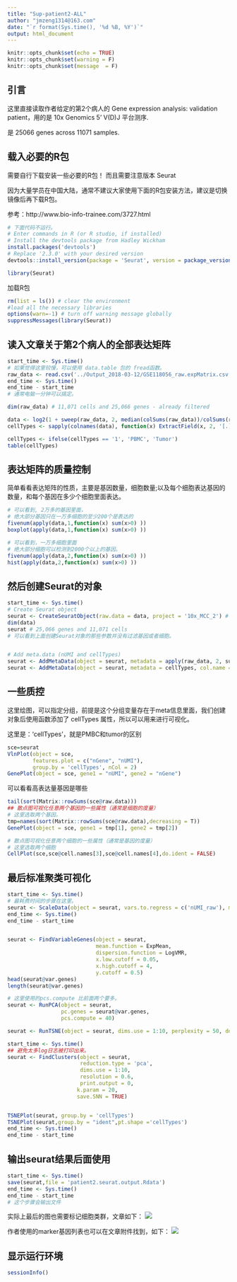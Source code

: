 ```yaml
---
title: "Sup-patient2-ALL"
author: "jmzeng1314@163.com"
date: "`r format(Sys.time(), '%d %B, %Y')`"
output: html_document
---
```


```r
knitr::opts_chunk$set(echo = TRUE)
knitr::opts_chunk$set(warning = F)
knitr::opts_chunk$set(message  = F) 
```

## 引言

这里直接读取作者给定的第2个病人的 Gene expression analysis: validation patient，用的是 10x Genomics 5’ V(D)J  平台测序.

是 25066 genes across 11071 samples.

## 载入必要的R包

需要自行下载安装一些必要的R包！ 而且需要注意版本 Seurat 

因为大量学员在中国大陆，通常不建议大家使用下面的R包安装方法，建议是切换镜像后再下载R包。

参考：http://www.bio-info-trainee.com/3727.html


```r
# 下面代码不运行。
# Enter commands in R (or R studio, if installed)
# Install the devtools package from Hadley Wickham
install.packages('devtools')
# Replace '2.3.0' with your desired version
devtools::install_version(package = 'Seurat', version = package_version('2.3.0'))

library(Seurat)
```

加载R包

```r
rm(list = ls()) # clear the environment
#load all the necessary libraries
options(warn=-1) # turn off warning message globally
suppressMessages(library(Seurat))

```

## 读入文章关于第2个病人的全部表达矩阵

```r
start_time <- Sys.time()
# 如果觉得这里较慢，可以使用 data.table 包的 fread函数。
raw_data <- read.csv('../Output_2018-03-12/GSE118056_raw.expMatrix.csv.gz', header = TRUE, row.names = 1)
end_time <- Sys.time()
end_time - start_time
# 通常电脑一分钟可以搞定。

dim(raw_data) # 11,071 cells and 25,066 genes - already filtered

data <- log2(1 + sweep(raw_data, 2, median(colSums(raw_data))/colSums(raw_data), '*')) # Normalization
cellTypes <- sapply(colnames(data), function(x) ExtractField(x, 2, '[.]'))

cellTypes <- ifelse(cellTypes == '1', 'PBMC', 'Tumor')
table(cellTypes)
```

## 表达矩阵的质量控制

简单看看表达矩阵的性质，主要是基因数量，细胞数量;以及每个细胞表达基因的数量，和每个基因在多少个细胞里面表达。

```r
# 可以看到, 2万多的基因里面，
# 绝大部分基因只在一万多细胞的至少200个是表达的
fivenum(apply(data,1,function(x) sum(x>0) ))
boxplot(apply(data,1,function(x) sum(x>0) ))

# 可以看到，一万多细胞里面
# 绝大部分细胞可以检测到2000个以上的基因。
fivenum(apply(data,2,function(x) sum(x>0) ))
hist(apply(data,2,function(x) sum(x>0) ))
```

## 然后创建Seurat的对象

```r
start_time <- Sys.time()
# Create Seurat object
seurat <- CreateSeuratObject(raw.data = data, project = '10x_MCC_2') # already normalized
dim(data)
seurat # 25,066 genes and 11,071 cells
# 可以看到上面创建Seurat对象的那些参数并没有过滤基因或者细胞。


# Add meta.data (nUMI and cellTypes)
seurat <- AddMetaData(object = seurat, metadata = apply(raw_data, 2, sum), col.name = 'nUMI_raw')
seurat <- AddMetaData(object = seurat, metadata = cellTypes, col.name = 'cellTypes')

```

## 一些质控

这里绘图，可以指定分组，前提是这个分组变量存在于meta信息里面，我们创建对象后使用函数添加了 cellTypes 属性，所以可以用来进行可视化。

这里是：'cellTypes'，就是PMBC和tumor的区别

```r
sce=seurat
VlnPlot(object = sce, 
        features.plot = c("nGene", "nUMI"), 
        group.by = 'cellTypes', nCol = 2)
GenePlot(object = sce, gene1 = "nUMI", gene2 = "nGene")

```

可以看看高表达量基因是哪些

```r
tail(sort(Matrix::rowSums(sce@raw.data)))
## 散点图可视化任意两个基因的一些属性（通常是细胞的度量）
# 这里选取两个基因。
tmp=names(sort(Matrix::rowSums(sce@raw.data),decreasing = T))
GenePlot(object = sce, gene1 = tmp[1], gene2 = tmp[2])

# 散点图可视化任意两个细胞的一些属性（通常是基因的度量）
# 这里选取两个细胞
CellPlot(sce,sce@cell.names[3],sce@cell.names[4],do.ident = FALSE)

```

## 最后标准聚类可视化
 
```r
start_time <- Sys.time()
# 最耗费时间的步骤在这里。
seurat <- ScaleData(object = seurat, vars.to.regress = c('nUMI_raw'), model.use = 'linear', use.umi = FALSE)
end_time <- Sys.time()
end_time - start_time


seurat <- FindVariableGenes(object = seurat, 
                            mean.function = ExpMean,
                            dispersion.function = LogVMR, 
                            x.low.cutoff = 0.05, 
                            x.high.cutoff = 4, 
                            y.cutoff = 0.5)
head(seurat@var.genes)
length(seurat@var.genes)

# 这里使用的pcs.compute 比前面两个要多。
seurat <- RunPCA(object = seurat, 
                 pc.genes = seurat@var.genes, 
                 pcs.compute = 40)

seurat <- RunTSNE(object = seurat, dims.use = 1:10, perplexity = 50, do.fast = TRUE) 

start_time <- Sys.time()
## 避免太多log日志被打印出来。
seurat <- FindClusters(object = seurat, 
                       reduction.type = 'pca', 
                       dims.use = 1:10, 
                       resolution = 0.6, 
                       print.output = 0,
                      k.param = 20, 
                      save.SNN = TRUE)


TSNEPlot(seurat, group.by = 'cellTypes')
TSNEPlot(seurat,group.by = "ident",pt.shape ='cellTypes') 
end_time <- Sys.time()
end_time - start_time
```


## 输出seurat结果后面使用

```r

start_time <- Sys.time()
save(seurat,file = 'patient2.seurat.output.Rdata')
end_time <- Sys.time()
end_time - start_time
# 这个步骤会输出文件  
```


实际上最后的图也需要标记细胞类群，文章如下：
![](../figures/patient2-tSNE-all-cells.png)

作者使用的marker基因列表也可以在文章附件找到，如下：
![](../figures/patient2-markers.png)

## 显示运行环境

```r
sessionInfo()
```




